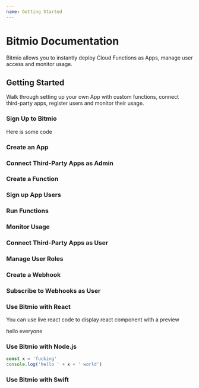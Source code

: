 ```yaml
---
name: Getting Started
---
```



# Bitmio Documentation

Bitmio allows you to instantly deploy Cloud Functions as Apps, manage user access and monitor usage.

## Getting Started

Walk through setting up your own App with custom functions, connect third-party apps, register users and monitor their usage.

### Sign Up to Bitmio

Here is some code

### Create an App

### Connect Third-Party Apps as Admin

### Create a Function

### Sign up App Users

### Run Functions

### Monitor Usage

### Connect Third-Party Apps as User

### Manage User Roles

### Create a Webhook

### Subscribe to Webhooks as User

### Use Bitmio with React

You can use live react code to display react component with a preview

<Playground>
    <div style={{ width: 100, height: 100, background: 'lightblue' }}>
        hello everyone
    </div>
</Playground>


### Use Bitmio with Node.js

```js
const x = 'fucking'
console.log('hello ' + x + ' world')
```

### Use Bitmio with Swift
